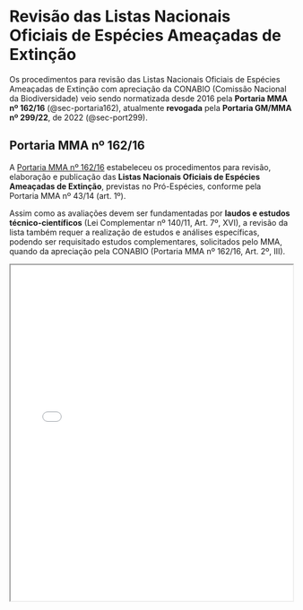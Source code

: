 # Revisão das Listas Nacionais Oficiais de Espécies Ameaçadas de Extinção

Os procedimentos para revisão das Listas Nacionais Oficiais de Espécies Ameaçadas de Extinção com apreciação da CONABIO (Comissão Nacional da Biodiversidade) veio sendo normatizada desde 2016 pela **Portaria MMA nº 162/16** (@sec-portaria162), atualmente **revogada** pela **Portaria GM/MMA nº 299/22**, de 2022 (@sec-port299).

## Portaria MMA nº 162/16 {#sec-portaria162}

A [Portaria MMA nº 162/16](https://www.icmbio.gov.br/cepsul/images/stories/legislacao/Portaria/2016/p_mma_162_2016_procedimentos_elaboracao_listas_oficiais_especiesameacadas.pdf) estabeleceu os procedimentos para revisão, elaboração e publicação das **Listas Nacionais Oficiais de Espécies Ameaçadas de Extinção**, previstas no Pró-Espécies, conforme pela Portaria MMA nº 43/14 (art. 1º).

Assim como as avaliações devem ser fundamentadas por **laudos e estudos técnico-científicos** (Lei Complementar nº 140/11, Art. 7º, XVI), a revisão da lista também requer a realização de estudos e análises específicas, podendo ser requisitado estudos complementares, solicitados pelo MMA, quando da apreciação pela CONABIO (Portaria MMA nº 162/16, Art. 2º, III).

<iframe src="PortariaMMA162.html" width="100%" height="600px"></iframe>